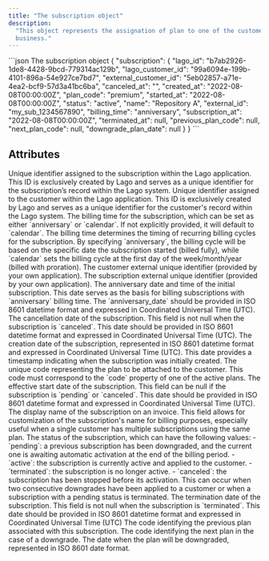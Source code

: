 ```yaml
---
title: "The subscription object"
description:
  "This object represents the assignation of plan to one of the customer of your
  business."
---
```


<RequestExample>
```json The subscription object
{
  "subscription": {
    "lago_id": "b7ab2926-1de8-4428-9bcd-779314ac129b",
    "lago_customer_id": "99a6094e-199b-4101-896a-54e927ce7bd7",
    "external_customer_id": "5eb02857-a71e-4ea2-bcf9-57d3a41bc6ba",
    "canceled_at": "",
    "created_at": "2022-08-08T00:00:00Z",
    "plan_code": "premium",
    "started_at": "2022-08-08T00:00:00Z",
    "status": "active",
    "name": "Repository A",
    "external_id": "my_sub_1234567890",
    "billing_time": "anniversary",
    "subscription_at": "2022-08-08T00:00:00Z",
    "terminated_at": null,
    "previous_plan_code": null,
    "next_plan_code": null,
    "downgrade_plan_date": null
  }
}
```
</RequestExample>

## Attributes

<ResponseField name="subscription" type="object">
  <Expandable title="object" defaultOpen="true">
    <ResponseField name="lago_id" type="string" required>
      Unique identifier assigned to the subscription within the Lago application. 
      This ID is exclusively created by Lago and serves as a unique identifier for 
      the subscription’s record within the Lago system.
    </ResponseField>
    <ResponseField name="lago_customer_id" type="string" required>
      Unique identifier assigned to the customer within the Lago application. 
      This ID is exclusively created by Lago and serves as a unique identifier for the 
      customer's record within the Lago system.
    </ResponseField>
    <ResponseField name="billing_time" type="string" required>
      The billing time for the subscription, which can be set as either `anniversary` or `calendar`. 
      If not explicitly provided, it will default to `calendar`. The billing time determines the timing of recurring 
      billing cycles for the subscription. By specifying `anniversary`, the billing cycle will be based on the specific 
      date the subscription started (billed fully), while `calendar` sets the billing cycle at the first day of the week/month/year 
      (billed with proration).
    </ResponseField>
    <ResponseField name="external_customer_id" type="string" required>
      The customer external unique identifier (provided by your own application).
    </ResponseField>
    <ResponseField name="external_id" type="string" required>
      The subscription external unique identifier (provided by your own application).
    </ResponseField>
    <ResponseField name="subscription_at" type="string" required>
      The anniversary date and time of the initial subscription. This date serves as the basis for billing subscriptions with 
      `anniversary` billing time. The `anniversary_date` should be provided in ISO 8601 datetime format and expressed in 
      Coordinated Universal Time (UTC).
    </ResponseField>
    <ResponseField name="canceled_at" type="string">
      The cancellation date of the subscription. This field is not null when the subscription is `canceled`. 
      This date should be provided in ISO 8601 datetime format and expressed in Coordinated Universal Time (UTC).
    </ResponseField>
    <ResponseField name="created_at" type="string" required>
      The creation date of the subscription, represented in ISO 8601 datetime format and expressed in Coordinated Universal Time (UTC). 
      This date provides a timestamp indicating when the subscription was initially created.
    </ResponseField>
    <ResponseField name="plan_code" type="string" required>
      The unique code representing the plan to be attached to the customer. 
      This code must correspond to the `code` property of one of the active plans.
    </ResponseField>
    <ResponseField name="started_at" type="string" required>
      The effective start date of the subscription. This field can be null if the subscription is `pending` or `canceled`. 
      This date should be provided in ISO 8601 datetime format and expressed in Coordinated Universal Time (UTC).
    </ResponseField>
    <ResponseField name="name" type="string" required>
      The display name of the subscription on an invoice. This field allows for customization of the subscription's name for 
      billing purposes, especially useful when a single customer has multiple subscriptions using the same plan.
    </ResponseField>
    <ResponseField name="status" type="string" required>
      The status of the subscription, which can have the following values:
      - `pending`: a previous subscription has been downgraded, and the current one is awaiting automatic activation at the end of the billing period.
      - `active`: the subscription is currently active and applied to the customer.
      - `terminated`: the subscription is no longer active.
      - `canceled`: the subscription has been stopped before its activation. This can occur when two consecutive downgrades have been applied to a customer or when a subscription with a pending status is terminated.
    </ResponseField>
    <ResponseField name="terminated_at" type="string">
      The termination date of the subscription. This field is not null when the subscription is `terminated`. 
      This date should be provided in ISO 8601 datetime format and expressed in Coordinated Universal Time (UTC)
    </ResponseField>
    <ResponseField name="previous_plan_code" type="string">
      The code identifying the previous plan associated with this subscription.
    </ResponseField>
    <ResponseField name="next_plan_code" type="string">
      The code identifying the next plan in the case of a downgrade.
    </ResponseField>
    <ResponseField name="downgrade_plan_date" type="string">
      The date when the plan will be downgraded, represented in ISO 8601 date format.
    </ResponseField>
  </Expandable>
</ResponseField>
